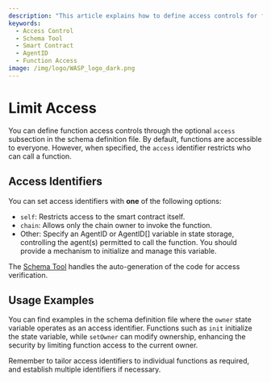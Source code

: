 ```yaml
---
description: "This article explains how to define access controls for functions using the optional 'access' subsection in the schema definition file."
keywords:
  - Access Control
  - Schema Tool
  - Smart Contract
  - AgentID
  - Function Access
image: /img/logo/WASP_logo_dark.png
---
```


# Limit Access

You can define function access controls through the optional `access` subsection in the schema definition file.
By default, functions are accessible to everyone. However, when specified, the `access` identifier restricts who can
call a function.

## Access Identifiers

You can set access identifiers with **one** of the following options:

- `self`: Restricts access to the smart contract itself.
- `chain`: Allows only the chain owner to invoke the function.
- Other: Specify an AgentID or AgentID[] variable in state storage, controlling the agent(s) permitted to call the
  function.
  You should provide a mechanism to initialize and manage this variable.

The [Schema Tool](../schema-tool/usage.mdx) handles the auto-generation of the code for access verification.

## Usage Examples

You can find examples in the schema definition file where the `owner` state variable operates as an access identifier.
Functions such as `init` initialize the state variable, while `setOwner` can modify ownership,
enhancing the security by limiting function access to the current owner.

Remember to tailor access identifiers to individual functions as required,
and establish multiple identifiers if necessary.
